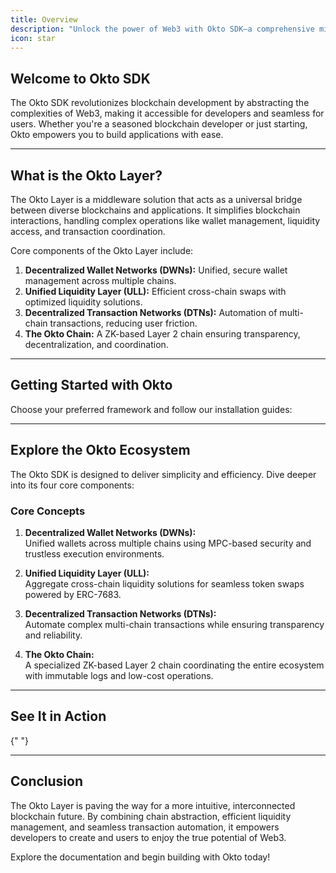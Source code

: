 ```yaml
---
title: Overview
description: "Unlock the power of Web3 with Okto SDK—a comprehensive middleware layer simplifying blockchain complexity. Discover its core components: DWNs, ULL, DTNs, and the Okto Chain."
icon: star
---
```


## Welcome to Okto SDK

The Okto SDK revolutionizes blockchain development by abstracting the complexities of Web3, making it accessible for developers and seamless for users. Whether you're a seasoned blockchain developer or just starting, Okto empowers you to build applications with ease.

---

## What is the Okto Layer?

The Okto Layer is a middleware solution that acts as a universal bridge between diverse blockchains and applications. It simplifies blockchain interactions, handling complex operations like wallet management, liquidity access, and transaction coordination.

Core components of the Okto Layer include:

1. **Decentralized Wallet Networks (DWNs):** Unified, secure wallet management across multiple chains.
2. **Unified Liquidity Layer (ULL):** Efficient cross-chain swaps with optimized liquidity solutions.
3. **Decentralized Transaction Networks (DTNs):** Automation of multi-chain transactions, reducing user friction.
4. **The Okto Chain:** A ZK-based Layer 2 chain ensuring transparency, decentralization, and coordination.

---

## Getting Started with Okto

Choose your preferred framework and follow our installation guides:

<Cards>
  <Card
    title="React Setup"
    href="/docs/react"
    description="Set up Okto SDK in your React application with step-by-step instructions."
  />
  <Card
    title="Next.js Setup"
    href="/docs/nextjs"
    description="Integrate Okto SDK into your Next.js project with our detailed guide."
  />
  <Card
    title="Quickstart Guide"
    href="/docs/quickstart"
    description="Learn how to set up and build your first application using Okto SDK."
  />
  <Card
    title="Core Components"
    href="/docs/overview-dwns"
    description="Explore the architecture behind DWNs, ULL, DTNs, and the Okto Chain."
  />
</Cards>

---

## Explore the Okto Ecosystem

The Okto SDK is designed to deliver simplicity and efficiency. Dive deeper into its four core components:

### Core Concepts

1. **Decentralized Wallet Networks (DWNs):**  
   Unified wallets across multiple chains using MPC-based security and trustless execution environments.

2. **Unified Liquidity Layer (ULL):**  
   Aggregate cross-chain liquidity solutions for seamless token swaps powered by ERC-7683.

3. **Decentralized Transaction Networks (DTNs):**  
   Automate complex multi-chain transactions while ensuring transparency and reliability.

4. **The Okto Chain:**  
   A specialized ZK-based Layer 2 chain coordinating the entire ecosystem with immutable logs and low-cost operations.

---

## See It in Action

<Cards>
  <Card
    title="Showcase"
    href="https://docs.okto.tech/showcase"
    description="Discover live examples of what you can build with Okto SDK."
  />
  <Card
    title="Advanced dev helper tools"
    href="https://docs.okto.tech/tools"
    description="Explore advanced tools to help you build with Okto SDK."
  />
</Cards>{" "}

---

## Conclusion

The Okto Layer is paving the way for a more intuitive, interconnected blockchain future. By combining chain abstraction, efficient liquidity management, and seamless transaction automation, it empowers developers to create and users to enjoy the true potential of Web3.

Explore the documentation and begin building with Okto today!
